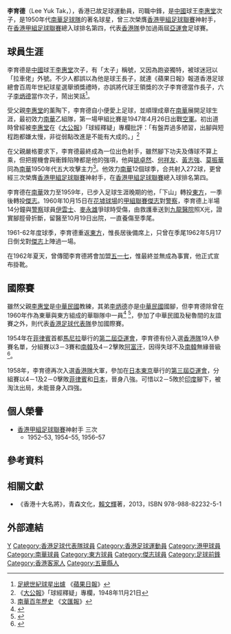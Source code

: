 {{Otheruses|subject=足球运动员|other=隋唐时期人物|李育德 (唐朝)}}
{{noteta|G1=足球}}{{Football player infobox
| playername= 李育德
| fullname = 李育德
| nickname = '''太子'''、'''拉車佬'''
| image = 
| dateofbirth = {{birth date and age|1928|6|6}}
| cityofbirth = 
|  dateofdeath = 2017
|  cityofdeath = 
| countryofbirth = {{HKG-1910}}
| height = 
| currentclub  = 已退役
| position = 中鋒
| youthyears = 
| youthclubs = 
| years = 1947–1959<br>1959–1960<br>1960–1961<br>1961–1962
| clubs = [[南華足球隊|南華]]<br>[[東方足球隊|東方]]<br>[[傑志體育會|傑志]]<br>[[東方足球隊|東方]]
| caps(goals) = ?場 (272球) <br> 25場 (17球) <br> 2場 (0球) <br> 1場 (1球)
| nationalyears = 1954–1959
| nationalteam = [[香港足球代表隊|香港]]
| nationalcaps(goals) = 13場（6球）
}}

'''李育德'''（Lee Yuk Tak，{{bd|1928年|6月6日|2017年|catIdx=Lee}}），香港已故足球運動員，司職中鋒，是[[中國|中國]]球王[[李惠堂|李惠堂]]次子，是1950年代[[南華足球隊|南華足球隊]]的著名球星，曾三次榮膺[[香港甲組足球聯賽|香港甲組足球聯賽]]神射手，在[[香港甲組足球聯賽|香港甲組足球聯賽]]總入球排名第四，代表[[香港足球代表隊|香港隊]]參加過兩屆[[亞運會|亞運會]]足球賽。

==球員生涯==
李育德是[[中國|中國]]球王[[李惠堂|李惠堂]]次子，有「太子」稱號，又因為跑姿獨特，被球迷冠以「拉車佬」外號。不少人都誤以為他是球王長子，就連《蘋果日報》報道香港足球總會百周年世紀球星選舉頒獎禮時，亦誤將代球王領獎的次子李育德當作長子，六子[[李炳德|李炳德]]當作次子，鬧出笑話<ref>[https://hk.sports.appledaily.com/sports/daily/article/20141013/18898236 足總世紀球星出爐] {{Wayback|url=https://hk.sports.appledaily.com/sports/daily/article/20141013/18898236 |date=20180814103323 }}《[[蘋果日報|蘋果日報]]》</ref>。

受父親[[李惠堂|李惠堂]]的薰陶下，李育德自小便愛上足球，並順理成章在[[南華足球隊|南華]]展開足球生涯，最初效力[[南華足球隊|南華]]乙組隊，第一場甲組比賽是1947年4月26日出戰[[空軍足球隊|空軍]]。初出道時曾經被[[李惠堂|李惠堂]]在《[[大公報|大公報]]》「球經釋疑」專欄批評：「有盤弄過多陋習，出腳與短程跑都嫌太慢，非從弱點改進是不能有大成的。」<ref>《[[大公報|大公報]]》「球經釋疑」專欄，1948年11月21日</ref>

在父親嚴格要求下，李育德最終成為一位出色射手，雖然腳下功夫及傳球不算上乘，但把握機會與衝鋒陷陣都是他的強項，他與[[姚卓然|姚卓然]]、[[何祥友|何祥友]]、[[黃志強_(南华)|黃志強]]、[[莫振華|莫振華]]同為[[南華足球隊|南華]]1950年代五大攻擊主力<ref>[http://paper.wenweipo.com/2006/04/24/SP0604240027.htm 南華百年歷史] {{Wayback|url=http://paper.wenweipo.com/2006/04/24/SP0604240027.htm |date=20180814073044 }}《[[文汇报_(香港)|文匯報]]》</ref>。他效力[[南華足球隊|南華]]12個球季，合共射入272球，更曾經三次榮膺[[香港甲組足球聯賽|香港甲組足球聯賽]]神射手，在[[香港甲組足球聯賽|香港甲組足球聯賽]]總入球排名第四。

李育德在[[南華足球隊|南華]]效力至1959年，已步入足球生涯晚期的他，「下山」轉投[[東方足球隊|東方]]，一季後轉投[[傑志體育會|傑志]]。1960年10月15日在[[警察會球場|花墟球場]]的[[香港甲組足球聯賽|甲組聯賽]][[傑志體育會|傑志]]對[[警察足球隊|警察]]，李育德上半場14分鐘與[[警察足球隊|警察]]球員[[伊雲士|伊雲士]]、[[麥永雄|麥永雄]]爭球時受傷，由救護車送到[[九龍醫院|九龍醫院]]照X光，證實腳脛骨折斷，留醫至10月19日出院，一直養傷至季尾。

1961-62年度球季，李育德重返[[東方足球隊|東方]]，惟長居後備席上，只曾在季尾1962年5月17日倒戈對[[傑志體育會|傑志]]上陣過一場。

在1962年夏天，曾傳聞李育德將會加盟[[五一七|五一七]]，惟最終並無成為事實，他正式宣布掛靴。

==國際賽==
雖然父親[[李惠堂|李惠堂]]是[[中華台北足球代表隊|中華民國]]教練，其弟[[李炳德|李炳德]]亦是[[中華台北足球代表隊|中華民國]]國腳，但李育德除曾在1960年作為東華與東方組成的華聯隊中一員<ref>{{cite news|url=|title= 中祕足球大戰臨邇 副總統將主持開幕 |publisher=聯合報|author=|date=1960-02-10|accessdate=2020-03-10}}</ref> <ref>{{cite news|url=|title= 魔術師風靡觀眾 李老惠陣前談兵 |publisher=聯合報|author=|date=1960-02-15|accessdate=2020-03-10}}</ref>，參加了中華民國及秘魯間的友誼賽之外，則代表[[香港足球代表隊|香港足球代表隊]]參加國際賽。

1954年在[[菲律賓|菲律賓]]首都[[馬尼拉|馬尼拉]]舉行的[[第二屆亞運會|第二屆亞運會]]，李育德有份入選[[香港足球代表隊|香港隊]]19人參賽名單，分組賽以3－3賽和[[韓國國家足球隊|南韓]]及4－2擊敗[[阿富汗國家足球隊|阿富汗]]，因得失球不及[[韓國國家足球隊|南韓]]無緣晉級<ref>{{Cite web |url=http://www.hkfa.com/includes_files/board_details.php?news_id=4375 |title=香港代表隊與亞運會(一) |access-date=2011-02-18 |archive-date=2006-12-20 |archive-url=https://web.archive.org/web/20061220042119/http://www.hkfa.com/includes_files/board_details.php?news_id=4375 |dead-url=no }}</ref>。

1958年，李育德再次入選[[香港足球代表隊|香港隊]]大軍，參加在[[日本|日本]][[東京|東京]]舉行的[[第三屆亞運會|第三屆亞運會]]，分組賽以4－1及2－0擊敗[[菲律賓國家足球隊|菲律賓]]和[[日本國家足球隊|日本]]，晉身八強。可惜以2－5敗於[[印度國家足球隊|印度]]腳下，被淘汰出局，未能晉身入四強。

==個人榮譽==
* [[香港甲組足球聯賽|香港甲組足球聯賽]]神射手 三次
**1952–53, 1954–55, 1956–57

==參考資料==
{{Reflist}}

==相關文獻==
* 《香港十大名將》，青森文化，[[賴文輝|賴文輝]]著，2013，ISBN 978-988-82232-5-1

==外部連結==

{{港甲神射手}}
{{1954年亞運足球香港隊}}

{{DEFAULTSORT:Lee Yuk Tak}} 
[[Category:李姓|Y]]
[[Category:香港足球代表隊球員|Category:香港足球代表隊球員]]
[[Category:香港足球運動員|Category:香港足球運動員]]
[[Category:港甲球員|Category:港甲球員]]
[[Category:南華球員|Category:南華球員]]
[[Category:東方球員|Category:東方球員]]
[[Category:傑志球員|Category:傑志球員]]
[[Category:足球前鋒|Category:足球前鋒]]
[[Category:香港客家人|Category:香港客家人]]
[[Category:五華縣人|Category:五華縣人]]